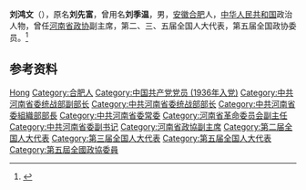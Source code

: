 {{Otheruses|other=名为刘鸿文的其他人物|刘鸿文}}

'''刘鸿文'''（{{bd|1916年||1979年}}），原名'''刘先富'''，曾用名'''刘季温'''，男，[[安徽|安徽]][[合肥|合肥]]人，[[中华人民共和国|中华人民共和国]]政治人物，曾任[[河南省政协|河南省政协]]副主席，第二、三、五届全国人大代表，第五届全国政协委员。<ref>{{Cite book|title=中华人民共和国职官志|author=何虎生, 李耀东, 向常福主编|publisher=中国社会出版社|year=2003|isbn=9787800883934|location=北京|pages=}}</ref>

== 参考资料 ==
{{reflist}}

{{中国人物小作品}}

{{Authority control}}
{{DEFAULTSORT:Liu刘}}
[[Category:刘姓|Hong]]
[[Category:合肥人|Category:合肥人]]
[[Category:中国共产党党员_(1936年入党)|Category:中国共产党党员 (1936年入党)]]
[[Category:中共河南省委统战部副部长|Category:中共河南省委统战部副部长]]
[[Category:中共河南省委统战部部长|Category:中共河南省委统战部部长]]
[[Category:中共河南省委組織部部長|Category:中共河南省委組織部部長]]
[[Category:中共河南省委常委|Category:中共河南省委常委]]
[[Category:河南省革命委员会副主任|Category:河南省革命委员会副主任]]
[[Category:中共河南省委副书记|Category:中共河南省委副书记]]
[[Category:河南省政協副主席|Category:河南省政協副主席]]
[[Category:第二届全国人大代表|Category:第二届全国人大代表]]
[[Category:第三届全国人大代表|Category:第三届全国人大代表]]
[[Category:第五届全国人大代表|Category:第五届全国人大代表]]
[[Category:第五屆全國政協委員|Category:第五屆全國政協委員]]